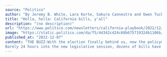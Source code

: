 ```yaml
---
source: "Politico"
author: "By Jeremy B. White, Lara Korte, Sakura Cannestra and Owen Tucker-Smith"
title: "Holla, holla: California bills, y'all"
description: "(no description)"
url: "https://www.politico.com/newsletters/california-playbook/2022/12/07/holla-holla-bills-yall-00072697"
image: "https://static.politico.com/da/f5/44342c424c68b675719324b1106b/politico.jpg"
published_at: "2022-12-07"
content: "THE BUZZ:With the election finally behind us, now the policymaking begins and lawmakers have plenty of ideas.
Barely 24 hours into the new legislative session, dozens of bills have emerged. Many dea… [+12627 chars]"
---
```


